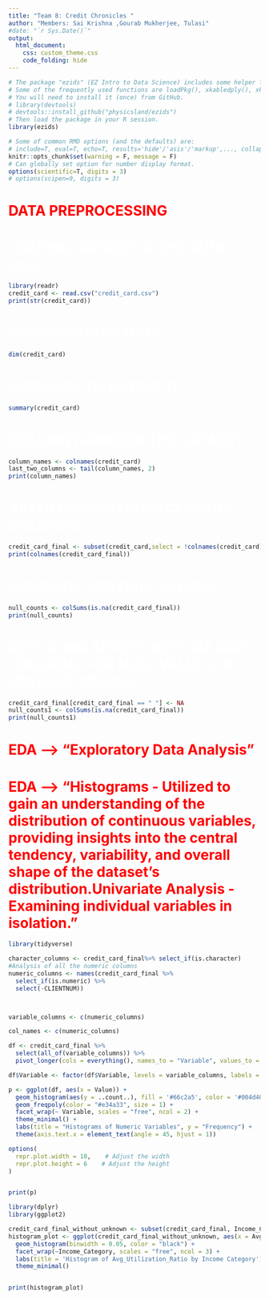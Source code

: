 ```yaml
---
title: "Team 8: Credit Chronicles "
author: "Members: Sai Krishna ,Gourab Mukherjee, Tulasi"
#date: "`r Sys.Date()`"
output:
  html_document:
    css: custom_theme.css
    code_folding: hide
---
```



```r
# The package "ezids" (EZ Intro to Data Science) includes some helper functions we developed for the course. 
# Some of the frequently used functions are loadPkg(), xkabledply(), xkablesummary(), uzscale(), etc.
# You will need to install it (once) from GitHub.
# library(devtools)
# devtools::install_github("physicsland/ezids")
# Then load the package in your R session.
library(ezids)
```


```r
# Some of common RMD options (and the defaults) are: 
# include=T, eval=T, echo=T, results='hide'/'asis'/'markup',..., collapse=F, warning=T, message=T, error=T, cache=T, fig.width=6, fig.height=4, fig.dim=c(6,4) #inches, fig.align='left'/'center','right', 
knitr::opts_chunk$set(warning = F, message = F)
# Can globally set option for number display format.
options(scientific=T, digits = 3) 
# options(scipen=9, digits = 3) 
```
<h1 style="color: RED;"><b>DATA PREPROCESSING</b></h1>
<h1 style="color: white;"><b>LOADING DATASET & CHECKING str():</b></h1>
```r
library(readr)
credit_card <- read.csv("credit_card.csv")
print(str(credit_card))


```
<h1 style="color: white;"><b>DIMENSIONS OF DATA: </b></h1>
```r
dim(credit_card)
```
<h1 style="color: white;"><b>SUMMARY OF DATASET:</b></h1>
```r
summary(credit_card)
```
<h1 style="color: white;"><b>COLUMN NAMES IN THE DATASET:</b></h1>
```r
column_names <- colnames(credit_card)
last_two_columns <- tail(column_names, 2)
print(column_names)

```

<h1 style="color: white;"><b>AFTER DROPING UNNECESSARY COLUMNS:</b></h1>
```r

credit_card_final <- subset(credit_card,select = !colnames(credit_card) %in% last_two_columns)
print(colnames(credit_card_final))

```
<h1 style="color: white;"><b>CHECKING FOR NULL VALUES</b></h1>
```r
null_counts <- colSums(is.na(credit_card_final))
print(null_counts)
```

<h1 style="color: white;"><b>REPLACING SPACES WITH NA AND CHECKING FOR NULL VALUES OR UNFILLED VALUES </b></h1>
```r
credit_card_final[credit_card_final == " "] <- NA
null_counts1 <- colSums(is.na(credit_card_final))
print(null_counts1)
```

<h1 style="color: RED;"><b>EDA --> "Exploratory Data Analysis"</b></h1>

<h1 style="color: RED;"><b>EDA --> "Histograms - Utilized to gain an understanding of the distribution of continuous variables, providing insights into the central tendency, variability, and overall shape of the dataset's distribution.Univariate Analysis - Examining individual variables in isolation.
"</b></h1>

```r
library(tidyverse)

character_columns <- credit_card_final%>% select_if(is.character)
#Analysis of all the numeric columns
numeric_columns <- names(credit_card_final %>%
  select_if(is.numeric) %>%
  select(-CLIENTNUM))



variable_columns <- c(numeric_columns)

col_names <- c(numeric_columns)

df <- credit_card_final %>%
  select(all_of(variable_columns)) %>%
  pivot_longer(cols = everything(), names_to = "Variable", values_to = "Value")

df$Variable <- factor(df$Variable, levels = variable_columns, labels = col_names)

p <- ggplot(df, aes(x = Value)) + 
  geom_histogram(aes(y = ..count..), fill = '#66c2a5', color = '#004d40', bins = 30) +
  geom_freqpoly(color = "#e34a33", size = 1) +
  facet_wrap(~ Variable, scales = "free", ncol = 2) +
  theme_minimal() + 
  labs(title = "Histograms of Numeric Variables", y = "Frequency") +
  theme(axis.text.x = element_text(angle = 45, hjust = 1))

options(
  repr.plot.width = 10,    # Adjust the width
  repr.plot.height = 6    # Adjust the height
)


print(p)


```

```r
library(dplyr)
library(ggplot2)

credit_card_final_without_unknown <- subset(credit_card_final, Income_Category!= unknown)
histogram_plot <- ggplot(credit_card_final_without_unknown, aes(x = Avg_Utilization_Ratio, fill = Income_Category)) +
  geom_histogram(binwidth = 0.05, color = "black") +  
  facet_wrap(~Income_Category, scales = "free", ncol = 3) +
  labs(title = 'Histogram of Avg_Utilization_Ratio by Income Category') +
  theme_minimal()


print(histogram_plot)
```






